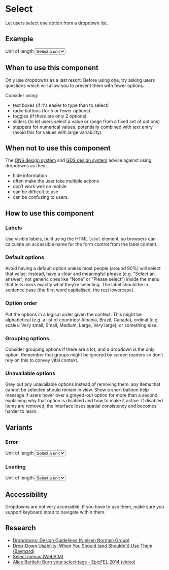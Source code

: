 

<Meta title="Components/Select" component={Select} />

# Select

Let users select one option from a dropdown list.

## Example

<Canvas>
  <Story name="Primary">
    <Form htmlWidth="50%">
      <Label htmlFor="unit-of-length">Unit of length</Label>
      <Select id="unit-of-length">
        <option selected hidden>Select a unit</option>
        <option>Centimetres</option>
        <option>Metres</option>
        <option disabled>Kilometres</option>
        <option>Miles</option>
      </Select>
    </Form>
  </Story>
</Canvas>

## When to use this component

Only use dropdowns as a last resort. Before using one, try asking users questions which will allow you to present them with fewer options.

Consider using:

- text boxes (if it's easier to type than to select)
- radio buttons (for 5 or fewer options)
- toggles (if there are only 2 options)
- sliders (to let users select a value or range from a fixed set of options)
- steppers for numerical values, potentially combined with text entry (avoid this for values with large variability)

## When not to use this component

The [ONS design system](https://ons-design-system.netlify.app/components/select/) and [GDS design system](https://design-system.service.gov.uk/components/select/) advise against using dropdowns as they:

- hide information
- often make the user take multiple actions
- don’t work well on mobile
- can be difficult to use
- can be confusing to users.

## How to use this component

### Labels

Use visible labels, built using the HTML `label` element, so browsers can calculate an accessible name for the form control from the label content.

### Default options

Avoid having a default option unless most people (around 90%) will select that value. Instead, have a clear and meaningful phrase (e.g. "Select an answer", not generic ones like “None” or “Please select”) inside the menu that tells users exactly what they’re selecting. The label should be in sentence case (the first word capitalised, the rest lowercase).

### Option order

 Put the options in a logical order given the context. This might be alphabetical (e.g. a list of countries: Albania, Brazil, Canada), ordinal (e.g. scales: Very small, Small, Medium, Large, Very large), or something else.

### Grouping options

Consider grouping options if there are a lot, and a dropdown is the only option. Remember that groups might be ignored by screen readers so don’t rely on this to convey vital context.

### Unavailable options

Grey out any unavailable options instead of removing them: any items that cannot b­­e selected should remain in view. Show a short balloon help message if users hover over a greyed-out option for more than a second, explaining why that option is disabled and how to make it active. If disabled items are removed, the interface loses spatial consistency and becomes harder to learn.

## Variants

### Error

<Canvas>
  <Story name="Error">
    <Form htmlWidth="50%">
      <Label htmlFor="unit-of-length">Unit of length</Label>
      <Select id="unit-of-length" hasError>
        <option selected hidden>Select a unit</option>
        <option>Centimetres</option>
        <option>Metres</option>
        <option disabled>Kilometres</option>
        <option>Miles</option>
      </Select>
    </Form>
  </Story>
</Canvas>

### Loading

<Canvas>
  <Story name="Loading">
    <Form htmlWidth="50%">
      <Label htmlFor="unit-of-length">Unit of length</Label>
      <Select id="unit-of-length" loading>
        <option selected hidden>Select a unit</option>
      </Select>
    </Form>
  </Story>
</Canvas>

## Accessibility

Dropdowns are not very accessible. If you have to use them, make sure you support keyboard input to navigate within them.

## Research

- [Dropdowns: Design Guidelines (Nielsen Norman Group)](https://www.nngroup.com/articles/drop-down-menus/)
- [Drop-Down Usability: When You Should (and Shouldn’t) Use Them (Baymard)](https://baymard.com/blog/drop-down-usability)
- [Select menus (WebAIM)](https://webaim.org/techniques/forms/controls#select)
- [Alice Bartlett: Burn your select tags - EpicFEL 2014 (video)](https://www.youtube.com/watch?v=CUkMCQR4TpY)
